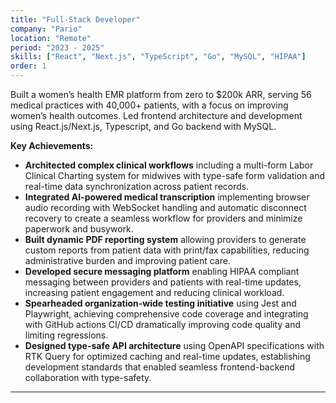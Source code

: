 ```yaml
---
title: "Full-Stack Developer"
company: "Pario"
location: "Remote"
period: "2023 - 2025"
skills: ["React", "Next.js", "TypeScript", "Go", "MySQL", "HIPAA"]
order: 1
---
```


Built a women’s health EMR platform from zero to $200k ARR, serving 56 medical practices with 40,000+ patients, with a focus on improving women’s health outcomes. Led frontend architecture and development using React.js/Next.js, Typescript, and Go backend with MySQL.

**Key Achievements:**
- **Architected complex clinical workflows** including a multi-form Labor Clinical Charting system for midwives with type-safe form validation and real-time data synchronization across patient records.
- **Integrated AI-powered medical transcription** implementing browser audio recording with WebSocket handling and automatic disconnect recovery to create a seamless workflow for providers and minimize paperwork and busywork.
- **Built dynamic PDF reporting system** allowing providers to generate custom reports from patient data with print/fax capabilities, reducing administrative burden and improving patient care.
- **Developed secure messaging platform** enabling HIPAA compliant messaging between providers and patients with real-time updates, increasing patient engagement and reducing clinical workload.
- **Spearheaded organization-wide testing initiative** using Jest and Playwright, achieving comprehensive code coverage and integrating with GitHub actions CI/CD dramatically improving code quality and limiting regressions.
- **Designed type-safe API architecture** using OpenAPI specifications with RTK Query for optimized caching and real-time updates, establishing development standards that enabled seamless frontend-backend collaboration with type-safety.

---